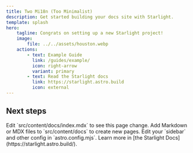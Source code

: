 ```yaml
---
title: Two Mi18n (Too Minimalist)
description: Get started building your docs site with Starlight.
template: splash
hero:
    tagline: Congrats on setting up a new Starlight project!
    image:
        file: ../../assets/houston.webp
    actions:
        - text: Example Guide
          link: /guides/example/
          icon: right-arrow
          variant: primary
        - text: Read the Starlight docs
          link: https://starlight.astro.build
          icon: external
---
```



## Next steps

<CardGrid stagger>
	<Card title="Update content" icon="pencil">
		Edit `src/content/docs/index.mdx` to see this page change.
	</Card>
	<Card title="Add new content" icon="add-document">
		Add Markdown or MDX files to `src/content/docs` to create new pages.
	</Card>
	<Card title="Configure your site" icon="setting">
		Edit your `sidebar` and other config in `astro.config.mjs`.
	</Card>
	<Card title="Read the docs" icon="open-book">
		Learn more in [the Starlight Docs](https://starlight.astro.build/).
	</Card>
</CardGrid>
